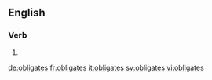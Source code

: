 ==English==

===Verb===
{{head|en|verb form}}

# {{en-third-person singular of|obligate}}

[[de:obligates]]
[[fr:obligates]]
[[it:obligates]]
[[sv:obligates]]
[[vi:obligates]]